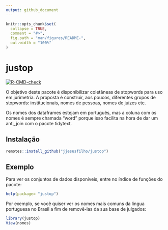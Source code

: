```yaml
---
output: github_document
---
```


<!-- README.md is generated from README.Rmd. Please edit that file -->

```r
knitr::opts_chunk$set(
  collapse = TRUE,
  comment = "#>",
  fig.path = "man/figures/README-",
  out.width = "100%"
)
```

# justop

<!-- badges: start -->
[![R-CMD-check](https://github.com/jjesusfilho/justop/workflows/R-CMD-check/badge.svg)](https://github.com/jjesusfilho/justop/actions)
<!-- badges: end -->

O objetivo deste pacote é disponibilizar coletâneas de stopwords para uso em jurimetria. A proposta é construir, aos poucos, diferentes grupos de stopwords: institucionais, nomes de pessoas, nomes de juízes etc.

Os nomes dos dataframes estejam em português, mas a coluna com os nomes é sempre chamada "word" porque isso facilita na hora de dar um anti_join com o pacote tidytext.

## Instalação


``` r
remotes::install_github("jjesusfilho/justop")
```


## Exemplo

Para ver os conjuntos de dados disponíveis, entre no índice de funções do pacote:

```r
help(package= "justop")
```

Por exemplo, se você quiser ver os nomes mais comuns da lingua portuguesa no Brasil a fim de removê-las da sua base de julgados:

```r
library(justop)
View(nomes)
```

